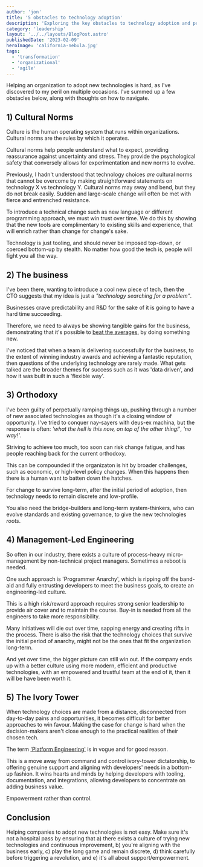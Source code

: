 ```yaml
---
author: 'jon'
title: '5 obstacles to technology adoption'
description: 'Exploring the key obstacles to technology adoption and providing effective strategies to successfully navigate them'
category: 'leadership'
layout: '../../layouts/BlogPost.astro'
publishedDate: '2023-02-09'
heroImage: 'california-nebula.jpg'
tags:
  - 'transformation'
  - 'organizational'
  - 'agile'
---
```


Helping an organization to adopt new technologies is hard, as I've discovered to my peril on multiple occasions. I've summed up a few obstacles below, along with thoughts on how to navigate.

## 1) Cultural Norms

Culture is the human operating system that runs within organizations. Cultural norms are the rules by which it operates.

Cultural norms help people understand what to expect, providing reassurance against uncertainty and stress. They provide the psychological safety that conversely allows for experimentation and new norms to evolve.

Previously, I hadn't understood that technology choices _are_ cultural norms that cannot be overcome by making straightforward statements on technology X vs technology Y. Cultural norms may sway and bend, but they do not break easily. Sudden and large-scale change will often be met with fierce and entrenched resistance.

To introduce a technical change such as new language or different programming approach, we must win trust over time. We do this by showing that the new tools are complimentary to existing skills and experience, that will enrich rather than change for change's sake.

Technology is just tooling, and should never be imposed top-down, or coerced bottom-up by stealth. No matter how good the tech is, people will fight you all the way.

## 2) The business

I've been there, wanting to introduce a cool new piece of tech, then the CTO suggests that my idea is just a _"technology searching for a problem"_.

Businesses crave predictability and R&D for the sake of it is going to have a hard time succeeding.

Therefore, we need to always be showing tangible gains for the business, demonstrating that it's possible to [beat the averages](https://www.paulgraham.com/avg.html), by doing something new.

I've noticed that when a team is delivering successfully for the business, to the extent of winning industry awards and achieving a fantastic reputation, then questions of the underlying technology are rarely made. What gets talked are the broader themes for success such as it was 'data driven', and how it was built in such a 'flexible way'.

## 3) Orthodoxy

I've been guilty of perpetually ramping things up, pushing through a number of new associated technologies as though it's a closing window of opportunity. I've tried to conquer nay-sayers with deus-ex machina, but the response is often: _'what the hell is this now, on top of the other thing!'_, _'no way!'_.

Striving to achieve too much, too soon can risk change fatigue, and has people reaching back for the current orthodoxy.

This can be compounded if the organizaton is hit by broader challenges, such as economic, or high-level policy changes. When this happens then there is a human want to batten down the hatches.

For change to survive long-term, after the initial period of adoption, then technology needs to remain discrete and low-profile.

You also need the bridge-builders and long-term system-thinkers, who can evolve standards and existing governance, to give the new technologies _roots_.

## 4) Management-Led Engineering

So often in our industry, there exists a culture of process-heavy micro-management by non-technical project managers. Sometimes a reboot is needed.

One such approach is 'Programmer Anarchy', which is ripping off the band-aid and fully entrusting developers to meet the business goals, to create an engineering-led culture.

This is a high risk/reward approach requires strong senior leadership to provide air cover and to maintain the course. Buy-in is needed from all the engineers to take more responsibility.

Many initiatives will die out over time, sapping energy and creating rifts in the process. There is also the risk that the technology choices that survive the initial period of anarchy, might not be the ones that fit the organization long-term.

And yet over time, the bigger picture can still win out. If the company ends up with a better culture using more modern, efficient and productive technologies, with an empowered and trustful team at the end of it, then it will be have been worth it.

## 5) The Ivory Tower

When technology choices are made from a distance, disconnected from day-to-day pains and opportunities, it becomes difficult for better approaches to win favour. Making the case for change is hard when the decision-makers aren't close enough to the practical realities of their chosen tech.

The term ['Platform Engineering'](https://www.gartner.com/en/articles/what-is-platform-engineering) is in vogue and for good reason.

This is a move away from command and control ivory-tower dictatorship, to offering genuine support and aligning with developers' needs in a bottom-up fashion. It wins hearts and minds by helping developers with tooling, documentation, and integrations, allowing developers to concentrate on adding business value.

Empowerment rather than control.

## Conclusion

Helping companies to adopt new technologies is not easy. Make sure it's not a hospital pass by ensuring that a) there exists a culture of trying new technologies and continuous improvement, b) you're aligning with the business early, c) play the long game and remain discrete, d) think carefully before triggering a revolution, and e) it's all about support/empowerment.
